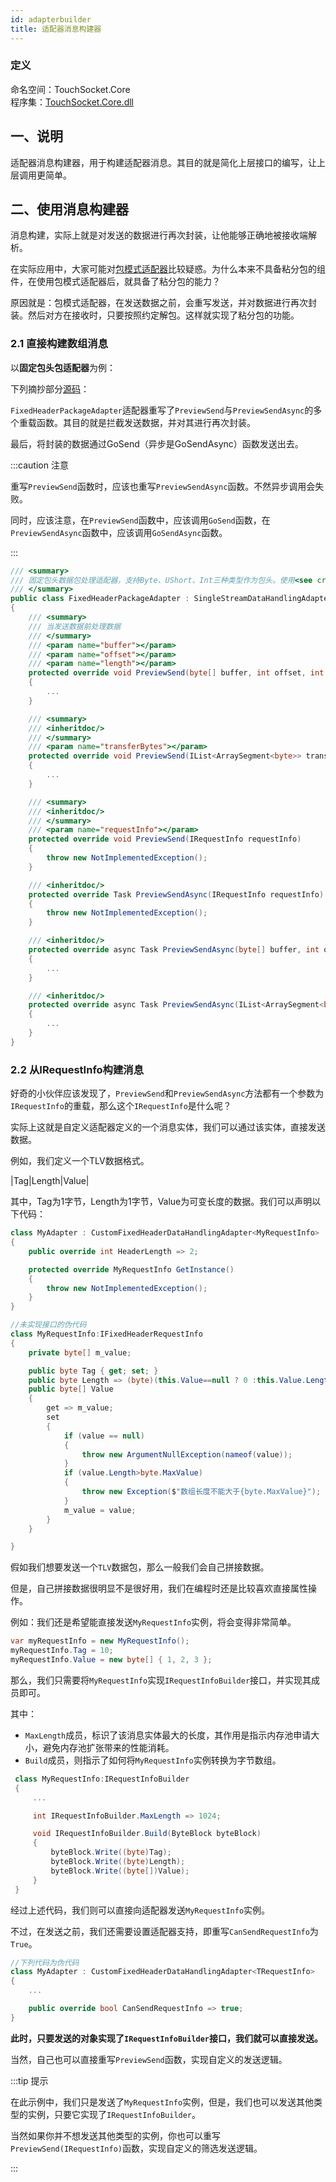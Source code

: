 ```yaml
---
id: adapterbuilder
title: 适配器消息构建器
---
```


### 定义

命名空间：TouchSocket.Core <br/>
程序集：[TouchSocket.Core.dll](https://www.nuget.org/packages/TouchSocket.Core)

## 一、说明

适配器消息构建器，用于构建适配器消息。其目的就是简化上层接口的编写，让上层调用更简单。

## 二、使用消息构建器

消息构建，实际上就是对发送的数据进行再次封装，让他能够正确地被接收端解析。

在实际应用中，大家可能对[包模式适配器](./packageadapter.mdx)比较疑惑。为什么本来不具备粘分包的组件，在使用包模式适配器后，就具备了粘分包的能力？

原因就是：包模式适配器，在发送数据之前，会重写发送，并对数据进行再次封装。然后对方在接收时，只要按照约定解包。这样就实现了粘分包的功能。

### 2.1 直接构建数组消息

以**固定包头包适配器**为例： 

下列摘抄部分[源码](https://gitee.com/RRQM_Home/TouchSocket/blob/master/src/TouchSocket.Core/DataAdapter/_Package/FixedHeaderPackageAdapter.cs#L22)：

`FixedHeaderPackageAdapter`适配器重写了`PreviewSend`与`PreviewSendAsync`的多个重载函数。其目的就是拦截发送数据，并对其进行再次封装。

最后，将封装的数据通过GoSend（异步是GoSendAsync）函数发送出去。

:::caution 注意

重写`PreviewSend`函数时，应该也重写`PreviewSendAsync`函数。不然异步调用会失败。

同时，应该注意，在`PreviewSend`函数中，应该调用`GoSend`函数，在`PreviewSendAsync`函数中，应该调用`GoSendAsync`函数。

:::  



```csharp showLineNumbers
/// <summary>
/// 固定包头数据包处理适配器，支持Byte、UShort、Int三种类型作为包头。使用<see cref="TouchSocketBitConverter.DefaultEndianType"/>大小端设置。
/// </summary>
public class FixedHeaderPackageAdapter : SingleStreamDataHandlingAdapter
{
    /// <summary>
    /// 当发送数据前处理数据
    /// </summary>
    /// <param name="buffer"></param>
    /// <param name="offset"></param>
    /// <param name="length"></param>
    protected override void PreviewSend(byte[] buffer, int offset, int length)
    {
        ...
    }

    /// <summary>
    /// <inheritdoc/>
    /// </summary>
    /// <param name="transferBytes"></param>
    protected override void PreviewSend(IList<ArraySegment<byte>> transferBytes)
    {
        ...
    }

    /// <summary>
    /// <inheritdoc/>
    /// </summary>
    /// <param name="requestInfo"></param>
    protected override void PreviewSend(IRequestInfo requestInfo)
    {
        throw new NotImplementedException();
    }

    /// <inheritdoc/>
    protected override Task PreviewSendAsync(IRequestInfo requestInfo)
    {
        throw new NotImplementedException();
    }

    /// <inheritdoc/>
    protected override async Task PreviewSendAsync(byte[] buffer, int offset, int length)
    {
        ...
    }

    /// <inheritdoc/>
    protected override async Task PreviewSendAsync(IList<ArraySegment<byte>> transferBytes)
    {
        ...
    }
}
```

### 2.2 从IRequestInfo构建消息

好奇的小伙伴应该发现了，`PreviewSend`和`PreviewSendAsync`方法都有一个参数为`IRequestInfo`的重载，那么这个`IRequestInfo`是什么呢？

实际上这就是自定义适配器定义的一个消息实体，我们可以通过该实体，直接发送数据。

例如，我们定义一个TLV数据格式。

|Tag|Length|Value|

其中，Tag为1字节，Length为1字节，Value为可变长度的数据。我们可以声明以下代码：


```csharp showLineNumbers
class MyAdapter : CustomFixedHeaderDataHandlingAdapter<MyRequestInfo>
{
    public override int HeaderLength => 2;

    protected override MyRequestInfo GetInstance()
    {
        throw new NotImplementedException();
    }
}

//未实现接口的伪代码
class MyRequestInfo:IFixedHeaderRequestInfo
{
    private byte[] m_value;

    public byte Tag { get; set; }
    public byte Length => (byte)(this.Value==null ? 0 :this.Value.Length);
    public byte[] Value 
    { 
        get => m_value;
        set 
        {
            if (value == null)
            {
                throw new ArgumentNullException(nameof(value));
            }
            if (value.Length>byte.MaxValue)
            {
                throw new Exception($"数组长度不能大于{byte.MaxValue}");
            }
            m_value = value;
        } 
    }

}
```

假如我们想要发送一个`TLV`数据包，那么一般我们会自己拼接数据。

但是，自己拼接数据很明显不是很好用，我们在编程时还是比较喜欢直接属性操作。

例如：我们还是希望能直接发送`MyRequestInfo`实例，将会变得非常简单。

```csharp showLineNumbers
var myRequestInfo = new MyRequestInfo();
myRequestInfo.Tag = 10;
myRequestInfo.Value = new byte[] { 1, 2, 3 };
```
那么，我们只需要将`MyRequestInfo`实现`IRequestInfoBuilder`接口，并实现其成员即可。

其中：

- `MaxLength`成员，标识了该消息实体最大的长度，其作用是指示内存池申请大小，避免内存池扩张带来的性能消耗。
- `Build`成员，则指示了如何将`MyRequestInfo`实例转换为字节数组。

```csharp showLineNumbers
 class MyRequestInfo:IRequestInfoBuilder
 {
     ...

     int IRequestInfoBuilder.MaxLength => 1024;

     void IRequestInfoBuilder.Build(ByteBlock byteBlock)
     {
         byteBlock.Write((byte)Tag);
         byteBlock.Write((byte)Length);
         byteBlock.Write((byte[])Value);
     }
 }
```

经过上述代码，我们则可以直接向适配器发送`MyRequestInfo`实例。

不过，在发送之前，我们还需要设置适配器支持，即重写`CanSendRequestInfo`为`True`。

```csharp {5} showLineNumbers
//下列代码为伪代码
class MyAdapter : CustomFixedHeaderDataHandlingAdapter<TRequestInfo>
{
    ... 

    public override bool CanSendRequestInfo => true;
}
```

**此时，只要发送的对象实现了`IRequestInfoBuilder`接口，我们就可以直接发送。**

当然，自己也可以直接重写`PreviewSend`函数，实现自定义的发送逻辑。

:::tip 提示

在此示例中，我们只是发送了`MyRequestInfo`实例，但是，我们也可以发送其他类型的实例，只要它实现了`IRequestInfoBuilder`。

当然如果你并不想发送其他类型的实例，你也可以重写`PreviewSend(IRequestInfo)`函数，实现自定义的筛选发送逻辑。

:::  
